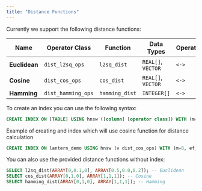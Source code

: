 ```yaml
---
title: "Distance Functions"
---
```


Currently we support the following distance functions:

| Name         | Operator Class     | Function      | Data Types         | Operator |
|------------- | ------------------ | ------------- | ------------------ | -------- |
|**Euclidean** | `dist_l2sq_ops`    |`l2sq_dist`    | `REAL[]`, `VECTOR` |  `<->`   |
|**Cosine**    | `dist_cos_ops`     |`cos_dist`     | `REAL[]`, `VECTOR` |  `<->`   |       
|**Hamming**   | `dist_hamming_ops` |`hamming_dist` | `INTEGER[]`        |  `<->`   |


To create an index you can use the following syntax:

```sql
CREATE INDEX ON [TABLE] USING hnsw ([column] [operator class]) WITH (m=[int], ef_construction=[int], ef=[int]);
```

Example of creating and index which will use cosine function for distance calculation
```sql
CREATE INDEX ON lantern_demo USING hnsw (v dist_cos_ops) WITH (m=8, ef_construction=64, ef=128);
```

You can also use the provided distance functions without index:
```sql
SELECT l2sq_dist(ARRAY[0,0.1,0], ARRAY[0.5,0.0,0.2]); -- Euclidean
SELECT cos_dist(ARRAY[0,1,0], ARRAY[1,1,1]); -- Cosine
SELECT hamming_dist(ARRAY[0,1,0], ARRAY[1,1,1]); -- Hamming
```
